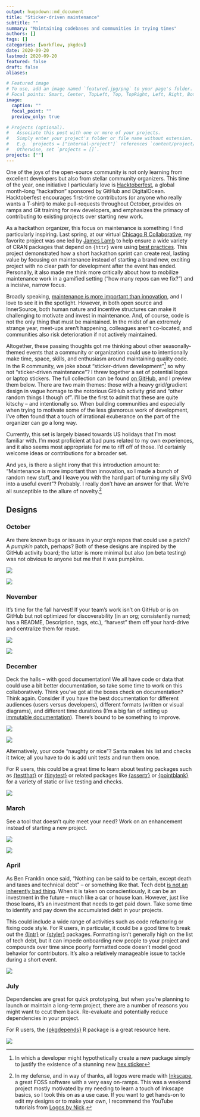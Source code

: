 ```yaml
---
output: hugodown::md_document
title: "Sticker-driven maintenance"
subtitle: ""
summary: "Maintaining codebases and communities in trying times"
authors: []
tags: []
categories: [workflow, pkgdev]
date: 2020-09-20
lastmod: 2020-09-20
featured: false
draft: false
aliases:

# Featured image
# To use, add an image named `featured.jpg/png` to your page's folder.
# Focal points: Smart, Center, TopLeft, Top, TopRight, Left, Right, BottomLeft, Bottom, BottomRight.
image:
  caption: ""
  focal_point: ""
  preview_only: true

# Projects (optional).
#   Associate this post with one or more of your projects.
#   Simply enter your project's folder or file name without extension.
#   E.g. `projects = ["internal-project"]` references `content/project/deep-learning/index.md`.
#   Otherwise, set `projects = []`.
projects: [""]
---
```


One of the joys of the open-source community is not only learning from excellent developers but also from stellar community organizers. This time of the year, one initiative I particularly love is [Hacktoberfest](https://hacktoberfest.digitalocean.com/), a global month-long "hackathon" sponsored by GitHub and DigitalOcean. Hacktoberfest encourages first-time contributors (or anyone who really wants a T-shirt) to make pull-requests throughout October, provides on ramps and Git training for new developers, and emphasizes the primacy of contributing to existing projects over starting new work.

As a hackathon organizer, this focus on maintenance is something I find particularly inspiring. Last spring, at our virtual [Chicago R Collaborative](https://chircollab.github.io/), my favorite project was one led by [James Lamb](https://twitter.com/_jameslamb) to help ensure a wide variety of CRAN packages that depend on `{httr}` were using [best practices](https://github.com/chircollab/chircollab20/issues/1). This project demonstrated how a short hackathon sprint can create real, lasting value by focusing on maintenance instead of starting a brand new, exciting project with no clear path for development after the event has ended. Personally, it also made me think more critically about how to mobilize maintenance work in a gamified setting ("how many repos can we fix?") and a incisive, narrow focus. 

Broadly speaking, [maintenance is more important than innovation](https://aeon.co/essays/innovation-is-overvalued-maintenance-often-matters-more), and I love to see it in the spotlight. However, in both open source and InnerSource, both human nature and incentive structures can make it challenging to motivate and invest in maintenance. And, of course, code is not the only thing that must be maintained. In the midst of an extremely strange year, meet-ups aren't happening, colleagues aren't co-located, and communities also risk deterioration if not actively maintained. 

Altogether, these passing thoughts got me thinking about other seasonally-themed events that a community or organization could use to intentionally make time, space, skills, and enthusiasm around maintaining quality code. In the R community, we joke about "sticker-driven development"^[In which a developer might hypothetically create a new package simply to justify the existence of a stunning new [hex sticker](http://hexb.in/)] so why not "sticker-driven maintenance"? I threw together a set of potential logos or laptop stickers. The full collection can be found [on GitHub](https://github.com/emilyriederer/sticker-driven-maintenance), and I preview them below. There are two main themes: those with a heavy grid/gradient design in vague homage to the notorious GitHub activity grid and "other random things I though of". I'll be the first to admit that these are quite kitschy -- and intentionally so. When building communities and especially when trying to motivate some of the less glamorous work of development, I've often found that a touch of irrational exuberance on the part of the organizer can go a long way. 

Currently, this set is largely biased towards US holidays that I'm most familiar with. I'm most proficient at bad puns related to my own experiences, and it also seems most appropriate for me to riff off of those. I'd certainly welcome ideas or contributions for a broader set.

And yes, is there a slight irony that this introduction amount to: "Maintenance is more important than innovation, so I made a bunch of random new stuff, and I leave you with the hard part of turning my silly SVG into a useful event"? Probably. I really don't have an answer for that. We're all susceptible to the allure of novelty.^[In my defense, and in way of thanks, all logos were made with [Inkscape](inkscape.org), a great FOSS software with a very easy on-ramps. This was a weekend project mostly motivated by my needing to learn a touch of Inkscape basics, so I took this on as a use case. If you want to get hands-on to edit my designs or to make your own, I recommend the YouTube tutorials from [Logos by Nick](https://logosbynick.com/).]

## Designs

### October

Are there known bugs or issues in your org's repos that could use a patch? A *pumpkin* patch, perhaps? Both of these designs are inspired by the GitHub activity board; the latter is more minimal but also (on beta testing) was not obvious to anyone but me that it was pumpkins.

![](https://raw.githubusercontent.com/emilyriederer/sticker-driven-maintenance/master/png/patch-grid.png)

![](https://raw.githubusercontent.com/emilyriederer/sticker-driven-maintenance/master/png/patch-grid-minimal.png)

### November

It's time for the fall harvest! If your team's work isn't on GitHub or is on GitHub but not optimized for discoverability (in an org; consistently named; has a README, Description, tags, etc.), "harvest" them off your hard-drive and centralize them for reuse.

![](https://raw.githubusercontent.com/emilyriederer/sticker-driven-maintenance/master/png/harvest-grid.png)

![](https://raw.githubusercontent.com/emilyriederer/sticker-driven-maintenance/master/png/harvest-badge.png)

### December

Deck the halls -- with good documentation! We all have code or data that could use a bit better documentation, so take some time to work on this collaboratively. Think you've got all the boxes check on documentation? Think again. Consider if you have the best documentation for different audiences (users versus developers), different formats (written or visual diagrams), and different time durations (I'm a big fan of setting up [immutable documentation](https://codeascraft.com/2018/10/10/etsys-experiment-with-immutable-documentation/)). There's bound to be something to improve.

![](https://raw.githubusercontent.com/emilyriederer/sticker-driven-maintenance/master/png/holiday-lights-grid.png)

![](https://raw.githubusercontent.com/emilyriederer/sticker-driven-maintenance/master/png/ornaments-grid.png)

Alternatively, your code "naughty or nice"? Santa makes his list and checks it twice; all you have to do is add unit tests and run them once. 

For R users, this could be a great time to learn about testing packages such as [{testthat}](https://testthat.r-lib.org/) or [{tinytest}](https://cran.r-project.org/web/packages/tinytest/index.html) or related packages like [{assertr}](https://cran.r-project.org/web/packages/assertr/index.html) or [{pointblank}](https://rich-iannone.github.io/pointblank/index.html) for a variety of static or live testing and checks.

![](https://raw.githubusercontent.com/emilyriederer/sticker-driven-maintenance/master/png/naughty-nice-badge.png)

### March

See a tool that doesn't quite meet your need? Work on an enhancement instead of starting a new project.

![](https://raw.githubusercontent.com/emilyriederer/sticker-driven-maintenance/master/png/eggs-badge.png)

![](https://raw.githubusercontent.com/emilyriederer/sticker-driven-maintenance/master/png/eggs-grid.png)

### April

As Ben Franklin once said, "Nothing can be said to be certain, except death and taxes and technical debt" -- or something like that. Tech debt [is not an inherently bad thing](https://changelog.com/podcast/379). When it is taken on conscientiously, it can be an investment in the future -- much like a car or house loan. However, just like those loans, it's an investment that needs to get paid down. Take some time to identify and pay down the accumulated debt in your projects.

This could include a wide range of activities such as code refactoring or fixing code style. For R users, in particular, it could be a good time to break out the [{lintr}](https://github.com/jimhester/lintr) or [{styler}](https://styler.r-lib.org/) packages. Formatting isn't generally high on the list of tech debt, but it can impede onboarding new people to your project and compounds over time since poorly formatted code doesn't model good behavior for contributors. It's also a relatively manageable issue to tackle during a short event.

![](https://raw.githubusercontent.com/emilyriederer/sticker-driven-maintenance/master/png/tax-grid.png)

### July

Dependencies are great for quick prototyping, but when you're planning to launch or maintain a long-term project, there are a number of reasons you might want to ccut them back. Re-evaluate and potentially reduce dependencies in your project. 

For R users, the [{pkgdepends}](https://github.com/r-lib/pkgdepends) R package is a great resource here. 

![](https://raw.githubusercontent.com/emilyriederer/sticker-driven-maintenance/master/png/dependencies-badge.png)
